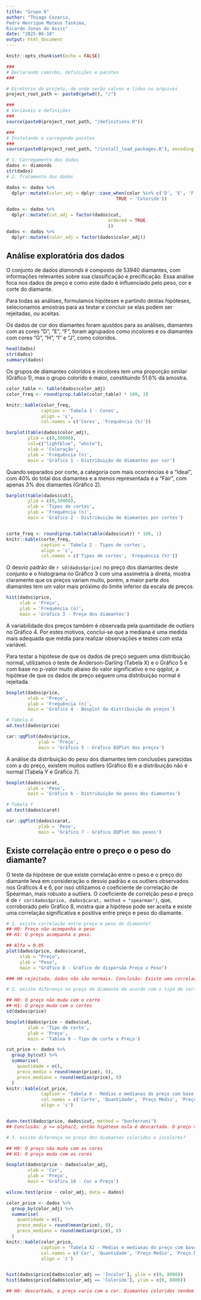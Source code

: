 ```yaml
---
title: "Grupo 6"
author: "Thiago Cezario, 
Pedro Henrique Mateus Tashima,
Ricardo Jonas de Assis"
date: "2025-06-10"
output: html_document
---
```

```r
knitr::opts_chunk$set(echo = FALSE)
```

```r
###
# Declarando caminho, definições e pacotes
###

# Diretório do projeto, de onde serão salvos e lidos os arquivos
project_root_path <- paste0(getwd(), "/")

###
# Variáveis e definições
###
source(paste0(project_root_path, "/definitions.R"))

###
# Instalando e carregando pacotes 
###
source(paste0(project_root_path, "/install_load_packages.R"), encoding = encoding)

# 1. Carregamento dos dados
dados <- diamonds
str(dados)
# 2. Tratamento dos dados

dados <- dados %>% 
  dplyr::mutate(color_adj = dplyr::case_when(color %in% c('D', 'E', 'F') ~ 'Incolor',
                                         TRUE ~ 'Colorido'))

dados <- dados %>%
  dplyr::mutate(cut_adj = factor(dados$cut,
                                      ordered = TRUE
                                      ))
dados <- dados %>%
  dplyr::mutate(color_adj = factor(dados$color_adj))

```

## Análise exploratória dos dados

O conjunto de dados *diamonds* é composto de 53940 diamantes, com informações relevantes sobre sua classificação e precificação. Essa análise foca nos dados de preço e como este dado é influenciado pelo peso, cor e corte do diamante.

Para todas as análises, formulamos hipóteses e partindo destas hipóteses, selecionamos amostras para as testar e concluir se elas podem ser rejeitadas, ou aceitas.


Os dados de cor dos diamantes foram ajustdos para as análises, diamantes com as cores "D", "E", "F", foram agrupados como incolores e os diamantes com cores "G", "H", "I" e "J", como coloridos.

```r
head(dados)
str(dados)
summary(dados)
```

Os grupos de diamantes coloridos e incolores tem uma proporção similar (Gráfico 1), mas o grupo colorido é maior, constituindo 51.6% da amostra.

```r
color_table <- table(dados$color_adj)
color_freq <- round(prop.table(color_table) * 100, 1)

knitr::kable(color_freq, 
             caption = 'Tabela 1 - Cores', 
             align = 'c',
             col.names = c('Cores', 'Frequência (%)'))

barplot(table(dados$color_adj), 
        ylim = c(0,30000), 
        col=c("lightblue", "white"),
        xlab = 'Coloração',
        ylab = 'Frequência (n)',
        main = 'Gráfico 1 - Distribuição de diamantes por cor')
```


Quando separados por corte, a categoria com mais ocorrências é a "Ideal", com 40% do total dos diamantes e a menos representada é a "Fair", com apenas 3% dos diamantes (Gráfico 2). 
```r
barplot(table(dados$cut), 
        ylim = c(0,30000), 
        xlab = 'Tipos de cortes', 
        ylab = 'Frequência (n)', 
        main = 'Gráfico 2 - Distribuiçào de diamantes por cortes')


corte_freq <- round(prop.table(table(dados$cut)) * 100, 1)
knitr::kable(corte_freq, 
             caption = 'Tabela 2 - Tipos de cortes', 
             align = 'c',
             col.names = c('Tipos de cortes', 'Frequência (%)'))
```


O desvio padrão de `r sd(dados$price)` no preço dos diamantes deste conjunto e o histograma no Gráfico 3 com uma assimetria à direita, mostra claramente que os preços variam muito, porém, a maior parte dos diamantes tem um valor mais próximo do limite inferior da escala de preços.


```r
hist(dados$price, 
     xlab = 'Preço',
     ylab = 'Frequência (n)',
     main = 'Gráfico 3 - Preço dos diamantes')
```

A variabilidade dos preços também é observada pela quantidade de outliers no Gráfico 4. Por estes motivos, conclui-se que a mediana é uma medida mais adequada que média para realizar observações e testes com esta variável. 

Para testar a hipótese de que os dados de preço seguem uma distribuição normal, utilizamos o teste de Anderson-Darling (Tabela X) e o Gráfico 5 e com base no p-valor muito abaixo do valor significativo e no qqplot, a hipótese de que os dados de preço seguem uma distribuição normal é rejeitada.

```r
boxplot(dados$price, 
        xlab = 'Preço', 
        ylab = 'Frequência (n)', 
        main = 'Gráfico 4 - Boxplot da distribuição de preços')

# Tabela X
ad.test(dados$price)

car::qqPlot(dados$price, 
            ylab = 'Preço', 
            main = 'Gráfico 5 - Gráfico QQPlot dos preços')
```

A análise da distribuição do peso dos diamantes tem conclusões parecidas com a do preço, existem muitos outliers (Gráfico 6) e a distribuição não é normal (Tabela Y e Gráfico 7).

```r
boxplot(dados$carat,
        ylab = 'Peso',
        main = 'Gráfico 6 - Distribuição de pesos dos diamantes')

# Tabela Y
ad.test(dados$carat)

car::qqPlot(dados$carat, 
            ylab = 'Peso', 
            main = 'Gráfico 7 - Gráfico QQPlot dos pesos')
```


## Existe correlação entre o preço e o peso do diamante?

O teste da hipótese de que existe correlação entre o peso e o preço do diamante leva em consideração o desvio padrão e os outliers observados nos Gráficos 4 e 6, por isso utilizamos o coeficiente de correlação de Spearman, mais robusto a outliers. O coeficiente de correlção peso e preço é de `r cor(dados$price, dados$carat, method = "spearman")`, que, corroborado pelo Gráfico 8, mostra que a hipótese pode ser aceita e existe uma correlação significativa e positiva entre preço e peso do diamante.

```r
# 1. existe correlação entre preço e peso do diamante?
## H0: Preço não acompanha o peso
## H1: O preço acompanha o peso.

## Alfa = 0.05
plot(dados$price, dados$carat,
     xlab = "Preço",
     ylab = "Peso",
     main = "Gráfico 8 - Gráfico de dispersão Preço x Peso")
```

```r
### H0 rejeitada, dados não são normais. Conclusão: Existe uma correlação positiva e significativa entre peso e preço.

# 2. existe diferença no preço do diamante de acordo com o tipo de corte?

## H0: O preço não muda com o corte
## H1: O preço muda com o cortes
sd(dados$price)

boxplot(dados$price ~ dados$cut,
        xlab = 'Tipo de corte',
        ylab = 'Preço',
        main = 'Tablea 9 - Tipo de corte x Preço')

cut_price <- dados %>% 
  group_by(cut) %>% 
  summarise(
    quantidade = n(),
    preco_medio = round(mean(price), 0),
    preco_mediano = round(median(price), 0)
  )
knitr::kable(cut_price,
             caption = 'Tabela X - Médias e medianas do preço com base no corte',
             col.names = c('Corte', 'Quantidade', 'Preço Médio', 'Preço Mediano'),
             align = 'c')


dunn.test(dados$price, dados$cut, method = "bonferroni")
## Conclusão: p <= alpha/2, então hipótese nula é descartada. O preço varia com o corte.

# 3. existe diferença no preço dos diamantes coloridos e incolores?

## H0: O preço não muda com as cores
## H1: O preço muda com as cores

boxplot(dados$price ~ dados$color_adj,
        xlab = 'Cor',
        ylab = 'Preço',
        main = 'Gráfico 10 - Cor x Preço')

wilcox.test(price ~ color_adj, data = dados)

color_price <- dados %>% 
  group_by(color_adj) %>% 
  summarise(
    quantidade = n(),
    preco_medio = round(mean(price), 0),
    preco_mediano = round(median(price), 0)
  )
knitr::kable(color_price,
             caption = 'Tabela X2 - Médias e medianas do preço com base no corte',
             col.names = c('Cor', 'Quantidade', 'Preço Médio', 'Preço Mediano'),
             align = 'c')


hist(dados$price[dados$color_adj == 'Incolor'], ylim = c(0, 8000))
hist(dados$price[dados$color_adj == 'Colorido'], ylim = c(0, 8000))

## H0: descartada, o preço varia com a cor. Diamantes coloridos tendem a ter um preço médio e mediano maior que os incolores, porém os incolores tem uma quantidade considerável de outliers com preços elevados.
```